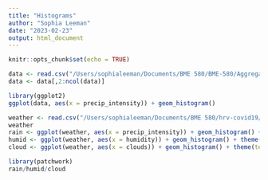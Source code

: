 ```yaml
---
title: "Histograms"
author: "Sophia Leeman"
date: "2023-02-23"
output: html_document
---
```


```r
knitr::opts_chunk$set(echo = TRUE)
```

```r
data <- read.csv("/Users/sophialeeman/Documents/BME 580/BME-580/Aggregate_Data.csv")
data <- data[,2:ncol(data)]
```

```r
library(ggplot2)
ggplot(data, aes(x = precip_intensity)) + geom_histogram()
```

```r
weather <- read.csv("/Users/sophialeeman/Documents/BME 580/hrv-covid19/data/weather.csv")
weather
rain <- ggplot(weather, aes(x = precip_intensity)) + geom_histogram() + theme(text = element_text(size = 15))  
humid <- ggplot(weather, aes(x = humidity)) + geom_histogram() + theme(text = element_text(size = 15)) 
cloud <- ggplot(weather, aes(x = clouds)) + geom_histogram() + theme(text = element_text(size = 15)) 

library(patchwork)
rain/humid/cloud

```